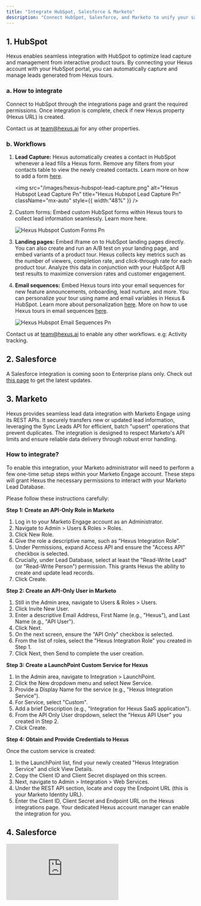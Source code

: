 ```yaml
---
title: "Integrate HubSpot, Salesforce & Marketo"
description: "Connect HubSpot, Salesforce, and Marketo to unify your sales and marketing efforts within Hexus. Automate lead management, sync data effortlessly, and drive smarter campaign decisions."
---
```


## 1. HubSpot

Hexus enables seamless integration with HubSpot to optimize lead capture and management from interactive product tours. By connecting your Hexus account with your HubSpot portal, you can automatically capture and manage leads generated from Hexus tours.

### **a. How to integrate**

Connect to HubSpot through the integrations page and grant the required permissions. Once integration is complete, check if new Hexus property (Hexus URL) is created.

Contact us at [team@hexus.ai](mailto:team@hexus.ai) for any other properties.

### **b. Workflows**

1. **Lead Capture:** Hexus automatically creates a contact in HubSpot whenever a lead fills a Hexus form. Remove any filters from your contacts table to view the newly created contacts. Learn more on how to add a form [here](https://support.hexus.ai/advanced-editing/lead-capture-form).

   <img
     src="/images/hexus-hubspot-lead-capture.png"
     alt="Hexus Hubspot Lead Capture Pn"
     title="Hexus Hubspot Lead Capture Pn"
     className="mx-auto"
     style={{ width:"48%" }}
   />
2. Custom forms: Embed custom HubSpot forms within Hexus tours to collect lead information seamlessly. Learn more here.

   ![Hexus Hubspot Custom Forms Pn](/images/hexus-hubspot-custom-forms.png)
3. **Landing pages:** Embed iframe on to HubSpot landing pages directly. You can also create and run an A/B test on your landing page, and embed variants of a product tour. Hexus collects key metrics such as the number of viewers, completion rate, and click-through rate for each product tour. Analyze this data in conjunction with your HubSpot A/B test results to maximize conversion rates and customer engagement.
4. **Email sequences:** Embed Hexus tours into your email sequences for new feature announcements, onboarding, lead nurture, and more. You can personalize your tour using name and email variables in Hexus & HubSpot. Learn more about personalization [here](https://www.notion.so/ea3d7951ecca49a1935b49cdda25066c?pvs=21). More on how to use Hexus tours in email sequences [here](https://www.notion.so/2708f2461c104dd0a806e43a21f14678?pvs=21).

   ![Hexus Hubspot Email Sequences Pn](/images/hexus-hubspot-email-sequences.png)

Contact us at [team@hexus.ai](mailto:team@hexus.ai) to enable any other workflows. e.g: Activity tracking.

## 2. Salesforce

A Salesforce integration is coming soon to Enterprise plans only. Check out [this page](/roadmap/q3-2024-roadmap) to get the latest updates.

## 3. Marketo

Hexus provides seamless lead data integration with Marketo Engage using its REST APIs. It securely transfers new or updated lead information, leveraging the Sync Leads API for efficient, batch "upsert" operations that prevent duplicates. The integration is designed to respect Marketo's API limits and ensure reliable data delivery through robust error handling.

### **How to integrate?**

To enable this integration, your Marketo administrator will need to perform a few one-time setup steps within your Marketo Engage account. These steps will grant Hexus the necessary permissions to interact with your Marketo Lead Database.

Please follow these instructions carefully:

**Step 1: Create an API-Only Role in Marketo**

1. Log in to your Marketo Engage account as an Administrator.
2. Navigate to Admin \> Users & Roles \> Roles.
3. Click New Role.
4. Give the role a descriptive name, such as "Hexus Integration Role".
5. Under Permissions, expand Access API and ensure the "Access API" checkbox is selected.
6. Crucially, under Lead Database, select at least the "Read-Write Lead" (or "Read-Write Person") permission. This grants Hexus the ability to create and update lead records.
7. Click Create.

**Step 2: Create an API-Only User in Marketo**

1. Still in the Admin area, navigate to Users & Roles \> Users.
2. Click Invite New User.
3. Enter a descriptive Email Address, First Name (e.g., "Hexus"), and Last Name (e.g., "API User").
4. Click Next.
5. On the next screen, ensure the "API Only" checkbox is selected.
6. From the list of roles, select the "Hexus Integration Role" you created in Step 1.
7. Click Next, then Send to complete the user creation.

**Step 3: Create a LaunchPoint Custom Service for Hexus**

1. In the Admin area, navigate to Integration \> LaunchPoint.
2. Click the New dropdown menu and select New Service.
3. Provide a Display Name for the service (e.g., "Hexus Integration Service").
4. For Service, select "Custom".
5. Add a brief Description (e.g., "Integration for Hexus SaaS application").
6. From the API Only User dropdown, select the "Hexus API User" you created in Step 2.
7. Click Create.

**Step 4: Obtain and Provide Credentials to Hexus**

Once the custom service is created:

1. In the LaunchPoint list, find your newly created "Hexus Integration Service" and click View Details.
2. Copy the Client ID and Client Secret displayed on this screen.
3. Next, navigate to Admin \> Integration \> Web Services.
4. Under the REST API section, locate and copy the Endpoint URL (this is your Marketo Identity URL).
5. Enter the Client ID, Client Secret and Endpoint URL on the Hexus integrations page. Your dedicated Hexus account manager can enable the integration for you.

## 4. Salesforce

 <div style={{ position:"relative",width:"100%",paddingTop:"56.25%" }}>
      <iframe src="https://app.usehexus.com/embed/8bf9425a-b965-4eda-ae0e-98e1baeef466" frameborder="0" allow="accelerometer; autoplay; clipboard-write; encrypted-media; gyroscope; picture-in-picture" allowfullscreen style={{ position:"absolute",top:0,left:0,width:"100%",height:"100%" }} />

      </div>

Follow these simple steps to get started:

1. Click on **Integrations** in the left-side panel.
2. On the Salesforce tile, click the **Connect now** button.
3. On the Salesforce authentication page, click **Allow** to grant Hexus AI permission to sync leads data with your account.

Once complete, Salesforce will be listed as a connected integration and your data will begin syncing.